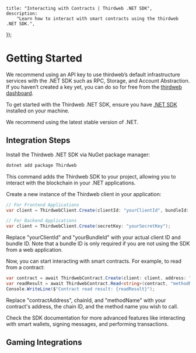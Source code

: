 
	title: "Interacting with Contracts | Thirdweb .NET SDK",
	description:
		"Learn how to interact with smart contracts using the thirdweb .NET SDK.",
});

# Getting Started

<Callout variant='info' title="Recommendation">

We recommend using an API key to use thirdweb’s default infrastructure services with the .NET SDK such as RPC, Storage, and Account Abstraction. If you haven’t created a key yet, you can do so for free from the [thirdweb dashboard](https://thirdweb.com/create-api-key).

</Callout>

To get started with the Thirdweb .NET SDK, ensure you have [.NET SDK](https://dotnet.microsoft.com/download) installed on your machine.

We recommend using the latest stable version of .NET.

## Integration Steps

<Steps>

<Step title=".NET Package Installation" >

Install the Thirdweb .NET SDK via NuGet package manager:

```bash
dotnet add package Thirdweb
```

This command adds the Thirdweb SDK to your project, allowing you to interact with the blockchain in your .NET applications.

</Step>
<Step title="Initialize Thirdweb Client" >

Create a new instance of the Thirdweb client in your application:

```csharp
// For Frontend Applications
var client = ThirdwebClient.Create(clientId: "yourClientId", bundleId: "yourBundleId");

// For Backend Applications
var client = ThirdwebClient.Create(secretKey: "yourSecretKey");
```

Replace "yourClientId" and "yourBundleId" with your actual client ID and bundle ID. Note that a bundle ID is only required if you are not using the SDK from a web application.

</Step>
<Step title="Interact with Smart Contracts" >

Now, you can start interacting with smart contracts. For example, to read from a contract:

```csharp
var contract = await ThirdwebContract.Create(client: client, address: "contractAddress", chain: chainId);
var readResult = await ThirdwebContract.Read<string>(contract, "methodName");
Console.WriteLine($"Contract read result: {readResult}");
```

Replace "contractAddress", chainId, and "methodName" with your contract's address, the chain ID, and the method name you wish to call.

</Step>
<Step title="Explore Advanced Features" >

Check the SDK documentation for more advanced features like interacting with smart wallets, signing messages, and performing transactions.

</Step>
</Steps>

## Gaming Integrations

<Stack>

<ArticleIconCard
	href="/dotnet/godot"
	icon={GraduationCap}
	title="Godot Integration"
/>

<ArticleIconCard
	href="/dotnet/unity"
	icon={GraduationCap}
	title="Unity Integration"
/>

</Stack>
